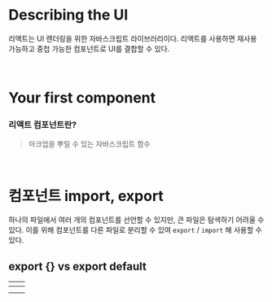 # Describing the UI

리액트는 UI 렌더링을 위한 자바스크립트 라이브러리이다.
리액트를 사용하면 재사용 가능하고 중첩 가능한 컴포넌트로 UI를 결합할 수 있다.

<br/>

# Your first component 

### 리액트 컴포넌트란?

> 마크업을 뿌릴 수 있는 자바스크립트 함수

<br/>

# 컴포넌트 import, export

하나의 파일에서 여러 개의 컴포넌트를 선언할 수 있지만, 큰 파일은 탐색하기 어려울 수 있다.
이를 위해 컴포넌트를 다른 파일로 분리할 수 있여 `export` / `import` 해 사용할 수 있다.

## export {} vs export default

<table>
<thead>
    <tr>
        <th>
        </th>
        <th>
        </th>
    </tr>
</thead>

<tbody>
    <tr>
        <td>
        </td>
        <td>
        </td>
    </tr>
    <tr>
        <td>
        </td>
        <td>
        </td>
    </tr>
</tbody>

</table>